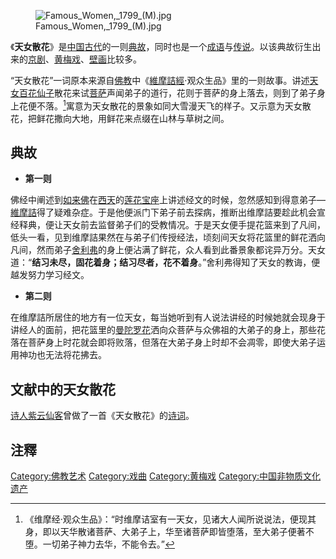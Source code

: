 [[File:Famous_Women,_1799_(M).jpg|thumb]]

《'''天女散花'''》是[[中国|中国]][[古代|古代]]的一则[[典故|典故]]，同时也是一个[[成语|成语]]与[[传说|传说]]。以该典故衍生出来的[[京剧|京剧]]、[[黄梅戏|黄梅戏]]、[[壁画|壁画]]比较多。

“天女散花”一词原本来源自[[佛教|佛教]]中《[[維摩詰經|維摩詰經]]·观众生品》里的一则故事。讲述[[天女|天女]][[百花仙子|百花仙子]]散花来试[[菩萨|菩萨]]声闻弟子的道行，花则于菩萨的身上落去，则到了弟子身上花便不落。<ref>《维摩经·观众生品》：“时维摩诘室有一天女，见诸大人闻所说说法，便现其身，即以天华散诸菩萨、大弟子上，华至诸菩萨即皆堕落，至大弟子便著不堕。一切弟子神力去华，不能令去。”</ref>寓意为天女散花的景象如同大雪漫天飞的样子。又示意为天女散花，把鲜花撒向大地，用鲜花来点缀在山林与草树之间。

== 典故 ==
*'''第一则'''
佛经中阐述到[[如来佛|如来佛]]在[[天竺|西天]]的[[莲花宝座|莲花宝座]]上讲述经文的时候，忽然感知到得意弟子—[[維摩詰菩薩|維摩詰]]得了疑难杂症。于是他便派门下弟子前去探病，推断出维摩詰要趁此机会宣经释典，便让天女前去监督弟子们的受教情况。于是天女便手提花篮来到了凡间，低头一看，见到维摩詰果然在与弟子们传授经法，顷刻间天女将花篮里的鲜花洒向凡间，然而弟子[[舍利弗|舍利弗]]的身上便沾满了鲜花，众人看到此番景象都诧异万分。天女道：“'''结习未尽，固花着身；结习尽者，花不着身'''。”舍利弗得知了天女的教诲，便越发努力学习经文。
*'''第二则'''
在维摩詰所居住的地方有一位天女，每当她听到有人说法讲经的时候她就会现身于讲经人的面前，把花篮里的[[曼陀罗花|曼陀罗花]]洒向众菩萨与众佛祖的大弟子的身上，那些花落在菩萨身上时花就会即将败落，但落在大弟子身上时却不会凋零，即使大弟子运用神功也无法将花拂去。

== 文献中的天女散花 ==
[[诗人|诗人]][[紫云仙客|紫云仙客]]曾做了一首《天女散花》的[[诗词|诗词]]。
{{quote|
五洲生春色， 四海现灵辉。<br />
凌空挥玉臂， 鲜花满天飞。<br />
大爱无终极， 上善如春水。<br />
天女美绝伦， 一心念慈悲。
}}

== 注釋 ==
{{reflist}}
[[Category:佛教艺术|Category:佛教艺术]]
[[Category:戏曲|Category:戏曲]]
[[Category:黄梅戏|Category:黄梅戏]]
[[Category:中国非物质文化遗产|Category:中国非物质文化遗产]]